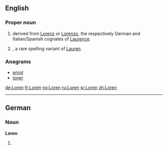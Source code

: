 ==English==

===Proper noun===
{{en-proper noun}}

# {{given name|male|from=Latin}} derived from [[Lorenz]] or [[Lorenzo]], the respectively German and Italian/Spanish cognates of [[Laurence]].
# {{given name|female|from=Latin}}, a rare spelling variant of [[Lauren]].

===Anagrams===
* [[enrol#English|enrol]]
* [[loner#English|loner]]

[[de:Loren]]
[[fr:Loren]]
[[no:Loren]]
[[ru:Loren]]
[[sr:Loren]]
[[zh:Loren]]

----
==German==

===Noun===
'''Loren''' {{f}}

# {{plural of|[[Lore]]|lang=de}}
{{rfc-auto}}